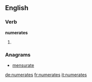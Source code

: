 ==English==

===Verb===
'''numerates'''

# {{third-person singular of|numerate}}

===Anagrams===
* [[mensurate#English|mensurate]]

[[de:numerates]]
[[fr:numerates]]
[[it:numerates]]